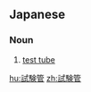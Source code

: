 ==Japanese==
{{ja-kanjitab|し|けん|かん|yomi=o}}

===Noun===
{{ja-noun|しけんかん}}

# [[test tube]] {{gloss|glass tube}}

[[hu:試験管]]
[[zh:試験管]]